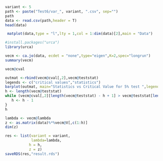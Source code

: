 ```r
variant <- 5
path <- paste("Test6/var_", variant, ".csv", sep="") 
path
data <- read.csv(path,header = T)
head(data)
```

```r
 matplot(data,type = "l",lty = 1,col = 1:dim(data)[2],main = "Data")  
```
```r
#install.packages("urca")
library(urca)
```
```r
vecm <- ca.jo(data, ecdet = "none",type="eigen",K=2,spec="longrun")
summary(vecm)
```
```r
vecm@cval
```

```r
outmat <-rbind(vecm@cval[,2],vecm@teststat)
legends <- c("critical values","statistics")
barplot(outmat, main="Statistics vs Critical Value for 5% test ",legend.text = legends,beside = TRUE, col=c("red","blue"), las=2)
h <- length(vecm@teststat)
while (vecm@cval[,2][length(vecm@teststat) - h + 1] > vecm@teststat[length(vecm@teststat) - h + 1]) {
   h <- h - 1
}  
h
```
```r
lambda <- vecm@lambda
z <- as.matrix(data)%*%vecm@V[,c(1:h)]
dim(z)
```
```r
res <- list(variant = variant,  
            lambda=lambda,
           h = h,
           z = z)
saveRDS(res,"result.rds")

```

